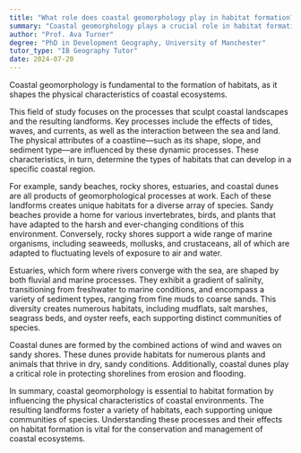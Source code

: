 ```yaml
---
title: "What role does coastal geomorphology play in habitat formation?"
summary: "Coastal geomorphology plays a crucial role in habitat formation by shaping the physical characteristics of coastal ecosystems."
author: "Prof. Ava Turner"
degree: "PhD in Development Geography, University of Manchester"
tutor_type: "IB Geography Tutor"
date: 2024-07-20
---
```


Coastal geomorphology is fundamental to the formation of habitats, as it shapes the physical characteristics of coastal ecosystems.

This field of study focuses on the processes that sculpt coastal landscapes and the resulting landforms. Key processes include the effects of tides, waves, and currents, as well as the interaction between the sea and land. The physical attributes of a coastline—such as its shape, slope, and sediment type—are influenced by these dynamic processes. These characteristics, in turn, determine the types of habitats that can develop in a specific coastal region.

For example, sandy beaches, rocky shores, estuaries, and coastal dunes are all products of geomorphological processes at work. Each of these landforms creates unique habitats for a diverse array of species. Sandy beaches provide a home for various invertebrates, birds, and plants that have adapted to the harsh and ever-changing conditions of this environment. Conversely, rocky shores support a wide range of marine organisms, including seaweeds, mollusks, and crustaceans, all of which are adapted to fluctuating levels of exposure to air and water.

Estuaries, which form where rivers converge with the sea, are shaped by both fluvial and marine processes. They exhibit a gradient of salinity, transitioning from freshwater to marine conditions, and encompass a variety of sediment types, ranging from fine muds to coarse sands. This diversity creates numerous habitats, including mudflats, salt marshes, seagrass beds, and oyster reefs, each supporting distinct communities of species.

Coastal dunes are formed by the combined actions of wind and waves on sandy shores. These dunes provide habitats for numerous plants and animals that thrive in dry, sandy conditions. Additionally, coastal dunes play a critical role in protecting shorelines from erosion and flooding.

In summary, coastal geomorphology is essential to habitat formation by influencing the physical characteristics of coastal environments. The resulting landforms foster a variety of habitats, each supporting unique communities of species. Understanding these processes and their effects on habitat formation is vital for the conservation and management of coastal ecosystems.
    